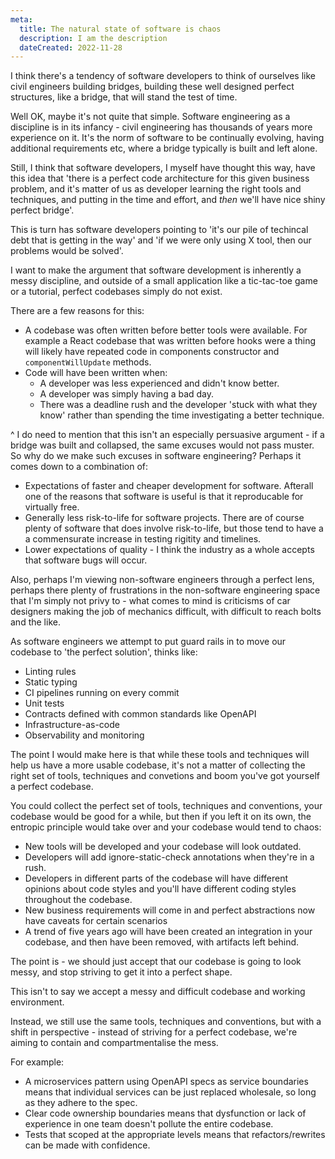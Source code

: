```yaml
---
meta:
  title: The natural state of software is chaos
  description: I am the description
  dateCreated: 2022-11-28
---
```


I think there's a tendency of software developers to think of ourselves like civil engineers building bridges, building these well designed perfect structures, like a bridge, that will stand the test of time.

Well OK, maybe it's not quite that simple. Software engineering as a discipline is in its infancy - civil engineering has thousands of years more experience on it. It's the norm of software to be continually evolving, having additional requirements etc, where a bridge typically is built and left alone. 

Still, I think that software developers, I myself have thought this way, have this idea that 'there is a perfect code architecture for this given business problem, and it's matter of us as developer learning the right tools and techniques, and putting in the time and effort, and _then_ we'll have nice shiny perfect bridge'.

This is turn has software developers pointing to 'it's our pile of techincal debt that is getting in the way' and 'if we were only using X tool, then our problems would be solved'. 

I want to make the argument that software development is inherently a messy discipline, and outside of a small application like a tic-tac-toe game or a tutorial, perfect codebases simply do not exist. 

There are a few reasons for this: 

- A codebase was often written before better tools were available. For example a React codebase that was written before hooks were a thing will likely have repeated code in components constructor and `componentWillUpdate` methods.
- Code will have been written when: 
  - A developer was less experienced and didn't know better.
  - A developer was simply having a bad day. 
  - There was a deadline rush and the developer 'stuck with what they know' rather than spending the time investigating a better technique. 

^ I do need to mention that this isn't an especially persuasive argument - if a bridge was built and collapsed, the same excuses would not pass muster. So why do we make such excuses in software engineering? Perhaps it comes down to a combination of: 

- Expectations of faster and cheaper development for software. Afterall one of the reasons that software is useful is that it reproducable for virtually free. 
- Generally less risk-to-life for software projects. There are of course plenty of software that does involve risk-to-life, but those tend to have a a commensurate increase in testing rigitity and timelines. 
- Lower expectations of quality - I think the industry as a whole accepts that software bugs will occur. 

Also, perhaps I'm viewing non-software engineers through a perfect lens, perhaps there plenty of frustrations in the non-software engineering space that I'm simply not privy to - what comes to mind is criticisms of car designers making the job of mechanics difficult, with difficult to reach bolts and the like.  

As software engineers we attempt to put guard rails in to move our codebase to 'the perfect solution', thinks like: 

- Linting rules
- Static typing
- CI pipelines running on every commit
- Unit tests 
- Contracts defined with common standards like OpenAPI
- Infrastructure-as-code
- Observability and monitoring 

The point I would make here is that while these tools and techniques will help us have a more usable codebase, it's not a matter of collecting the right set of tools, techniques and convetions and boom you've got yourself a perfect codebase. 

You could collect the perfect set of tools, techniques and conventions, your codebase would be good for a while, but then if you left it on its own, the entropic principle would take over and your codebase would tend to chaos: 

- New tools will be developed and your codebase will look outdated.
- Developers will add ignore-static-check annotations when they're in a rush.
- Developers in different parts of the codebase will have different opinions about code styles and you'll have different coding styles throughout the codebase. 
- New business requirements will come in and perfect abstractions now have caveats for certain scenarios 
- A trend of five years ago will have been created an integration in your codebase, and then have been removed, with artifacts left behind. 

The point is - we should just accept that our codebase is going to look messy, and stop striving to get it into a perfect shape. 

This isn't to say we accept a messy and difficult codebase and working environment. 

Instead, we still use the same tools, techniques and conventions, but with a shift in perspective - instead of striving for a perfect codebase, we're aiming to contain and compartmentalise the mess.

For example: 

- A microservices pattern using OpenAPI specs as service boundaries means that individual services can be just replaced wholesale, so long as they adhere to the spec. 
- Clear code ownership boundaries means that dysfunction or lack of experience in one team doesn't pollute the entire codebase. 
- Tests that scoped at the appropriate levels means that refactors/rewrites can be made with confidence. 
   









